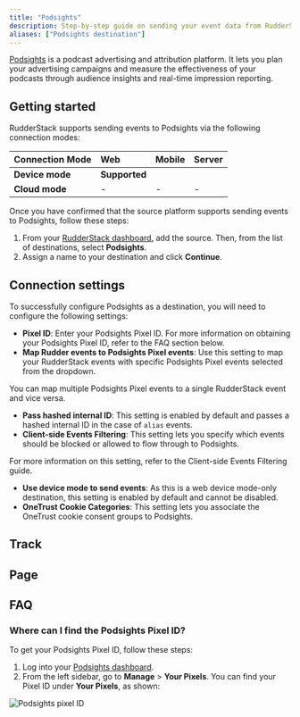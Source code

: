 ```yaml
---
title: "Podsights"
description: Step-by-step guide on sending your event data from RudderStack to Podsights.
aliases: ["Podsights destination"]
---
```


[Podsights](https://podsights.com/) is a podcast advertising and attribution platform. It lets you plan your advertising campaigns and measure the effectiveness of your podcasts through audience insights and real-time impression reporting.

## Getting started

RudderStack supports sending events to Podsights via the following <Link to="/destinations/rudderstack-connection-modes/">connection modes</Link>:

| **Connection Mode** | **Web**       | **Mobile**    | **Server**    |
| :------------------ | :------------ | :------------ | :------------ |
| **Device mode**     |        **Supported**       |               |               |
| **Cloud mode**      |        -       |  -   |   -            |

Once you have confirmed that the source platform supports sending events to Podsights, follow these steps:

1. From your [RudderStack dashboard](https://app.rudderstack.com/), add the source. Then, from the list of destinations, select **Podsights**.
2. Assign a name to your destination and click **Continue**.

## Connection settings

To successfully configure Podsights as a destination, you will need to configure the following settings:

- **Pixel ID**: Enter your Podsights Pixel ID. For more information on obtaining your Podsights Pixel ID, refer to the <Link to="#faq">FAQ</Link> section below.
- **Map Rudder events to Podsights Pixel events**: Use this setting to map your RudderStack events with specific Podsights Pixel events selected from the dropdown.

<div class="infoBlock">
You can map multiple Podsights Pixel events to a single RudderStack event and vice versa.
</div>

- **Pass hashed internal ID**: This setting is enabled by default and passes a hashed internal ID in the case of `alias` events.
- **Client-side Events Filtering**: This setting lets you specify which events should be blocked or allowed to flow through to Podsights.

<div class="infoBlock">
For more information on this setting, refer to the <Link to="/sources/sdks/event-filtering/">Client-side Events Filtering</Link> guide.
</div>

- **Use device mode to send events**: As this is a <Link to="https://www.rudderstack.com/docs/destinations/rudderstack-connection-modes/#device-mode">web device mode</Link>-only destination, this setting is enabled by default and cannot be disabled.
- **OneTrust Cookie Categories**: This setting lets you associate the <Link to="/sources/sdks/rudderstack-javascript-sdk/consent-managers/onetrust/">OneTrust</Link> cookie consent groups to Podsights.

## Track

## Page

## FAQ

### Where can I find the Podsights Pixel ID?

To get your Podsights Pixel ID, follow these steps:

1. Log into your <a href="https://dash.podsights.com/">Podsights dashboard</a>.
2. From the left sidebar, go to **Manage** > **Your Pixels**. You can find your Pixel ID under **Your Pixels**, as shown:

<img src="../../assets/event-stream-destinations/podsights-pixel-id.png" alt="Podsights pixel ID"/>